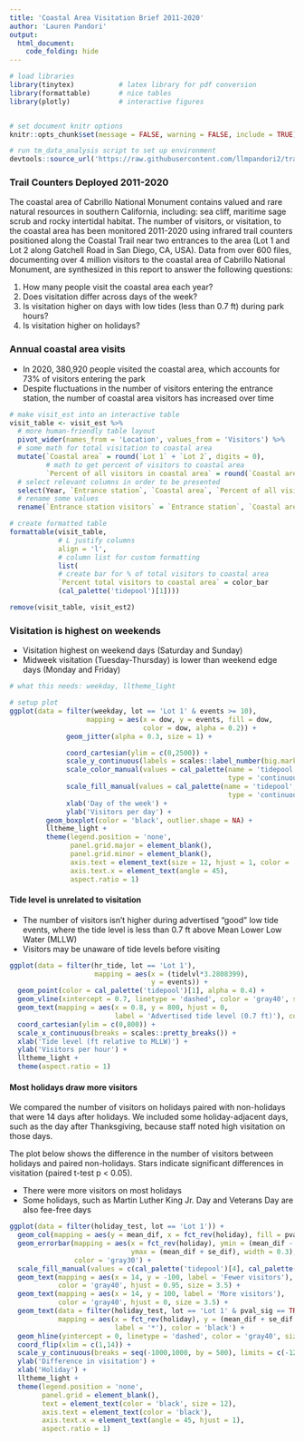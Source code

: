 ```yaml
---
title: 'Coastal Area Visitation Brief 2011-2020'
author: 'Lauren Pandori'
output:
  html_document: 
    code_folding: hide
---
```


```r

# load libraries
library(tinytex)           # latex library for pdf conversion
library(formattable)       # nice tables
library(plotly)            # interactive figures


# set document knitr options
knitr::opts_chunk$set(message = FALSE, warning = FALSE, include = TRUE)

# run tm_data_analysis script to set up environment
devtools::source_url('https://raw.githubusercontent.com/llmpandori2/trail_counter_2011_2020/main/scripts/tm_data_analysis.R')

```

### Trail Counters Deployed 2011-2020

The coastal area of Cabrillo National Monument contains valued and rare natural resources in southern California, including: sea cliff, maritime sage scrub and rocky intertidal habitat. The number of visitors, or visitation, to the coastal area has been monitored 2011-2020 using infrared trail counters positioned along the Coastal Trail near two entrances to the area (Lot 1 and Lot 2 along Gatchell Road in San Diego, CA, USA). Data from over 600 files, documenting over 4 million visitors to the coastal area of Cabrillo National Monument, are synthesized in this report to answer the following questions: 

1.	How many people visit the coastal area each year?
2.	Does visitation differ across days of the week?
3.	Is visitation higher on days with low tides (less than 0.7 ft) during park hours?
4.	Is visitation higher on holidays?

### Annual coastal area visits

- In 2020, 380,920 people visited the coastal area, which accounts for 73% of visitors entering the park
- Despite fluctuations in the number of visitors entering the entrance station, the number of coastal area visitors has increased over time

```r
# make visit_est into an interactive table
visit_table <- visit_est %>%
  # more human-friendly table layout
  pivot_wider(names_from = 'Location', values_from = 'Visitors') %>%
  # some math for total visitation to coastal area
  mutate(`Coastal area` = round(`Lot 1` + `Lot 2`, digits = 0),
         # math to get percent of visitors to coastal area
         `Percent of all visitors in coastal area` = round(`Coastal area`/(`Coastal area` + `Entrance station`)*100, digits = 0)) %>%
  # select relevant columns in order to be presented
  select(Year, `Entrance station`, `Coastal area`, `Percent of all visitors in coastal area`) %>%
  # rename some values
  rename(`Entrance station visitors` = `Entrance station`, `Coastal area visitors` = `Coastal area`)

# create formatted table
formattable(visit_table,
            # L justify columns
            align = 'l',
            # column list for custom formatting
            list(
            # create bar for % of total visitors to coastal area
            `Percent total visitors to coastal area` = color_bar
            (cal_palette('tidepool')[1])))

remove(visit_table, visit_est2)
```

### Visitation is highest on weekends

- Visitation highest on weekend days (Saturday and Sunday)
- Midweek visitation (Tuesday-Thursday) is lower than weekend edge days (Monday and Friday)

```r
# what this needs: weekday, lltheme_light

# setup plot
ggplot(data = filter(weekday, lot == 'Lot 1' & events >= 10),
                   mapping = aes(x = dow, y = events, fill = dow, 
                                 color = dow, alpha = 0.2)) +
              geom_jitter(alpha = 0.3, size = 1) + 

              coord_cartesian(ylim = c(0,2500)) +
              scale_y_continuous(labels = scales::label_number(big.mark = ',')) +
              scale_color_manual(values = cal_palette(name = 'tidepool', n = 7,
                                                      type = 'continuous')) + 
              scale_fill_manual(values = cal_palette(name = 'tidepool', n = 7, 
                                                      type = 'continuous')) + 
              xlab('Day of the week') + 
              ylab('Visitors per day') + 
         geom_boxplot(color = 'black', outlier.shape = NA) + 
         lltheme_light + 
         theme(legend.position = 'none',
               panel.grid.major = element_blank(),
               panel.grid.minor = element_blank(),
               axis.text = element_text(size = 12, hjust = 1, color = 'black'),
               axis.text.x = element_text(angle = 45),
               aspect.ratio = 1)
```

#### Tide level is unrelated to visitation

- The number of visitors isn't higher during advertised "good" low tide events, where the tide level is less than 0.7 ft above Mean Lower Low Water (MLLW) 
- Visitors may be unaware of tide levels before visiting

```r

ggplot(data = filter(hr_tide, lot == 'Lot 1'),
                     mapping = aes(x = (tidelvl*3.2808399),
                                   y = events)) +
  geom_point(color = cal_palette('tidepool')[1], alpha = 0.4) + 
  geom_vline(xintercept = 0.7, linetype = 'dashed', color = 'gray40', size = 1) +
  geom_text(mapping = aes(x = 0.8, y = 800, hjust = 0,
                          label = 'Advertised tide level (0.7 ft)'), color = 'gray40') +
  coord_cartesian(ylim = c(0,800)) + 
  scale_x_continuous(breaks = scales::pretty_breaks()) + 
  xlab('Tide level (ft relative to MLLW)') + 
  ylab('Visitors per hour') +
  lltheme_light +
  theme(aspect.ratio = 1)

```

#### Most holidays draw more visitors

We compared the number of visitors on holidays paired with non-holidays that were 14 days after holidays. We included some holiday-adjacent days, such as the day after Thanksgiving, because staff noted high visitation on those days. 

The plot below shows the difference in the number of visitors between holidays and paired non-holidays. Stars indicate significant differences in visitation (paired t-test p < 0.05).

- There were more visitors on most holidays
- Some holidays, such as Martin Luther King Jr. Day and Veterans Day are also fee-free days

```r

ggplot(data = filter(holiday_test, lot == 'Lot 1')) + 
  geom_col(mapping = aes(y = mean_dif, x = fct_rev(holiday), fill = pval_sig)) + 
  geom_errorbar(mapping = aes(x = fct_rev(holiday), ymin = (mean_dif - se_dif), 
                              ymax = (mean_dif + se_dif), width = 0.3), 
                color = 'gray30') + 
  scale_fill_manual(values = c(cal_palette('tidepool')[4], cal_palette('tidepool')[1])) + 
  geom_text(mapping = aes(x = 14, y = -100, label = 'Fewer visitors'), 
            color = 'gray40', hjust = 0.95, size = 3.5) + 
  geom_text(mapping = aes(x = 14, y = 100, label = 'More visitors'), 
            color = 'gray40', hjust = 0, size = 3.5) + 
  geom_text(data = filter(holiday_test, lot == 'Lot 1' & pval_sig == TRUE),
            mapping = aes(x = fct_rev(holiday), y = (mean_dif + se_dif + 100), 
                          label = '*'), color = 'black') +
  geom_hline(yintercept = 0, linetype = 'dashed', color = 'gray40', size = 1) + 
  coord_flip(xlim = c(1,14)) +
  scale_y_continuous(breaks = seq(-1000,1000, by = 500), limits = c(-1200,1200)) +
  ylab('Difference in visitation') + 
  xlab('Holiday') +
  lltheme_light + 
  theme(legend.position = 'none',
        panel.grid = element_blank(),
        text = element_text(color = 'black', size = 12),
        axis.text = element_text(color = 'black'),
        axis.text.x = element_text(angle = 45, hjust = 1),
        aspect.ratio = 1)

```

